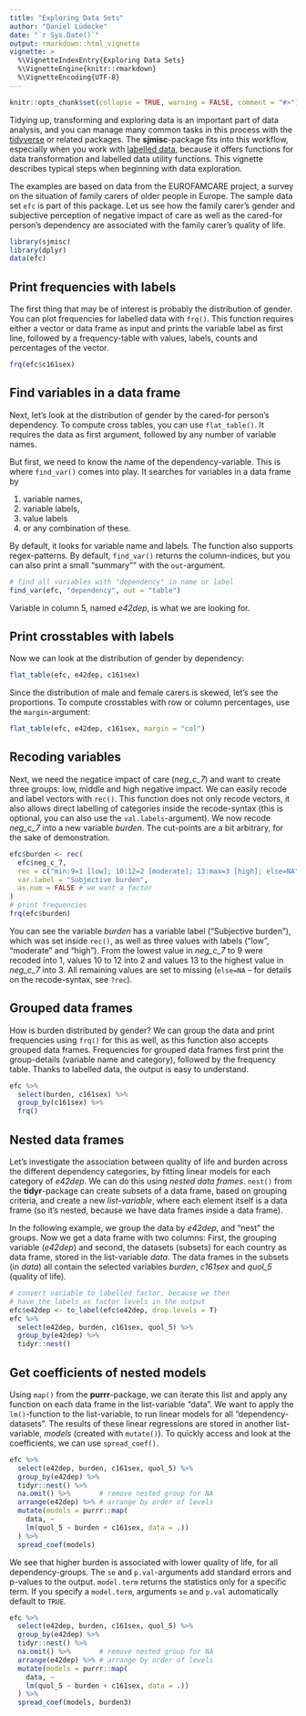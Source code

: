 ---
title: "Exploring Data Sets"
author: "Daniel Lüdecke"
date: "`r Sys.Date()`"
output: rmarkdown::html_vignette
vignette: >
  %\VignetteIndexEntry{Exploring Data Sets}
  %\VignetteEngine{knitr::rmarkdown}
  %\VignetteEncoding{UTF-8}
---

```{r echo = FALSE}
knitr::opts_chunk$set(collapse = TRUE, warning = FALSE, comment = "#>")
```

Tidying up, transforming and exploring data is an important part of data analysis, and you can manage many common tasks in this process with the [tidyverse](http://tidyverse.org/) or related packages. The **sjmisc**-package fits into this workflow, especially when you work with [labelled data](https://cran.r-project.org/package=sjlabelled), because it offers functions for data transformation and labelled data utility functions. This vignette describes typical steps when beginning with data exploration.

The examples are based on data from the EUROFAMCARE project, a survey on the situation of family carers of older people in Europe. The sample data set `efc` is part of this package. Let us see how the family carer's gender and subjective perception of negative impact of care as well as the cared-for person's dependency are associated with the family carer's quality of life.

```{r message=FALSE}
library(sjmisc)
library(dplyr)
data(efc)
```

## Print frequencies with labels

The first thing that may be of interest is probably the distribution of gender. You can plot frequencies for labelled data with `frq()`. This function requires either a vector or data frame as input and prints the variable label as first line, followed by a frequency-table with values, labels, counts and percentages of the vector.

```{r}
frq(efc$c161sex)
```

## Find variables in a data frame

Next, let’s look at the distribution of gender by the cared-for person's dependency. To compute cross tables, you can use `flat_table()`. It requires the data as first argument, followed by any number of variable names.

But first, we need to know the name of the dependency-variable. This is where `find_var()` comes into play. It searches for variables in a data frame by

1. variable names,
2. variable labels, 
3. value labels 
4. or any combination of these. 

By default, it looks for variable name and labels. The function also supports regex-patterns. By default, `find_var()` returns the column-indices, but you can also print a small "summary"" with the `out`-argument.

```{r}
# find all variables with "dependency" in name or label
find_var(efc, "dependency", out = "table")
```

Variable in column 5, named _e42dep_, is what we are looking for.

## Print crosstables with labels

Now we can look at the distribution of gender by dependency:

```{r}
flat_table(efc, e42dep, c161sex)
```

Since the distribution of male and female carers is skewed, let's see the proportions. To compute crosstables with row or column percentages, use the `margin`-argument:

```{r}
flat_table(efc, e42dep, c161sex, margin = "col")
```

## Recoding variables

Next, we need the negatice impact of care (*neg_c_7*) and want to create three groups: low, middle and high negative impact. We can easily recode and label vectors with `rec()`. This function does not only recode vectors, it also allows direct labelling of categories inside the recode-syntax (this is optional, you can also use the `val.labels`-argument). We now recode *neg_c_7* into a new variable _burden_. The cut-points are a bit arbitrary, for the sake of demonstration.

```{r}
efc$burden <- rec(
  efc$neg_c_7,
  rec = c("min:9=1 [low]; 10:12=2 [moderate]; 13:max=3 [high]; else=NA"),
  var.label = "Subjective burden",
  as.num = FALSE # we want a factor
)
# print frequencies
frq(efc$burden)
```

You can see the variable _burden_ has a variable label ("Subjective burden"), which was set inside `rec()`, as well as three values with labels ("low", "moderate" and "high"). From the lowest value in *neg_c_7* to 9 were recoded into 1, values 10 to 12 into 2 and values 13 to the highest value in *neg_c_7* into 3. All remaining values are set to missing (`else=NA` – for details on the recode-syntax, see `?rec`).

## Grouped data frames

How is burden distributed by gender? We can group the data and print frequencies using `frq()` for this as well, as this function also accepts grouped data frames. Frequencies for grouped data frames first print the group-details (variable name and category), followed by the frequency table. Thanks to labelled data, the output is easy to understand.

```{r}
efc %>% 
  select(burden, c161sex) %>% 
  group_by(c161sex) %>% 
  frq()
```

## Nested data frames

Let's investigate the association between quality of life and burden across the different dependency categories, by fitting linear models for each category of _e42dep_. We can do this using _nested data frames_. `nest()` from the **tidyr**-package can create subsets of a data frame, based on grouping criteria, and create a new _list-variable_, where each element itself is a data frame (so it’s nested, because we have data frames inside a data frame).

In the following example, we group the data by _e42dep_, and "nest" the groups. Now we get a data frame with two columns: First, the grouping variable (_e42dep_) and second, the datasets (subsets) for each country as data frame, stored in the list-variable _data_. The data frames in the subsets (in _data_) all contain the selected variables _burden_, _c161sex_ and *quol_5* (quality of life).

```{r}
# convert variable to labelled factor, because we then 
# have the labels as factor levels in the output
efc$e42dep <- to_label(efc$e42dep, drop.levels = T)
efc %>%
  select(e42dep, burden, c161sex, quol_5) %>%
  group_by(e42dep) %>%
  tidyr::nest()
```

## Get coefficients of nested models

Using `map()` from the **purrr**-package, we can iterate this list and apply any function on each data frame in the list-variable "data". We want to apply the `lm()`-function to the list-variable, to run linear models for all "dependency-datasets". The results of these linear regressions are stored in another list-variable, _models_ (created with `mutate()`). To quickly access and look at the coefficients, we can use `spread_coef()`.

```{r}
efc %>%
  select(e42dep, burden, c161sex, quol_5) %>%
  group_by(e42dep) %>%
  tidyr::nest() %>% 
  na.omit() %>%       # remove nested group for NA
  arrange(e42dep) %>% # arrange by order of levels
  mutate(models = purrr::map(
    data, ~ 
    lm(quol_5 ~ burden + c161sex, data = .))
  ) %>%
  spread_coef(models)
```

We see that higher burden is associated with lower quality of life, for all dependency-groups. The `se` and `p.val`-arguments add standard errors and p-values to the output. `model.term` returns the statistics only for a specific term. If you specify a `model.term`, arguments `se` and `p.val` automatically default to `TRUE`.

```{r}
efc %>%
  select(e42dep, burden, c161sex, quol_5) %>%
  group_by(e42dep) %>%
  tidyr::nest() %>% 
  na.omit() %>%       # remove nested group for NA
  arrange(e42dep) %>% # arrange by order of levels
  mutate(models = purrr::map(
    data, ~ 
    lm(quol_5 ~ burden + c161sex, data = .))
  ) %>%
  spread_coef(models, burden3)
```
